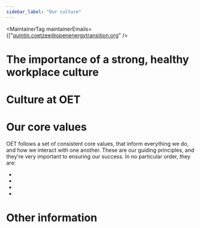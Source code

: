 ```yaml
---
sidebar_label: "Our culture"
---
```



<MaintainerTag maintainerEmails={["quintin.coetzee@openenergytransition.org" />

# The importance of a strong, healthy workplace culture


# Culture at OET


# Our core values

OET follows a set of consistent core values, that inform everything we do, and how we interact with one another. These are our guiding principles, and they're very important to ensuring our success. In no particular order, they are:

- 
- 
- 
- 

# Other information

